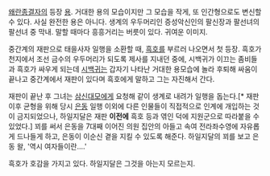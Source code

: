 [[왜란종결자]]의 등장 [[용]]. 거대한 용의 모습이지만 그 모습을 작게, 또 인간형으로도 변신할 수 있다.
사실 완전한 용은 아니다. 생계의 우두머리인 증성악신인의 팔신장과 팔선녀의 팔선녀 중 막내. 말할 때마다 흥흥거리는 버릇이 있다. 귀여운 이미지.

중간계의 재판으로 태을사자 일행을 소환할 때, [[흑호]]를 부르러 나오면서 첫 등장.
흑호가 천지에서 조선 금수의 우두머리가 되도록 제사를 지내던 중에, 시백귀가 이끄는 좀비들과 흑호가 싸우게 되는데 [[시백귀]]는 갑자기 나타난 거대한 용모습에 놀라 후퇴해 싸움이 끝나고 중간계에서 재판이 있다며 흑호에게 말하고 그는 자진해서 간다.

재판이 끝난 후 그녀는 [[삼신대모]]에게 요청해 같이 생계로 내려가 일행을 돕는다.[* 재판 이후 균형을 위해 당시 [[은동]] 일행 이외에 다른 인물들이 직접적으로 인계에 개입하는 것이 금지되었으나, 하일지달은 재판 '''이전에''' 흑호 등과 엮인 덕에 지원군으로 따라붙을 수 있었다.] 
꾀를 써서 은동을 7대째 이어진 의원 집안의 아들고 속여 전라좌수영에 자유롭게 드나들게 하고, 은동이 이순신 곁을 지킬 수 있도록 해준다.
하일지달의 꾀를 보고 은동 왈, '역시 여자들이란....'

흑호가 호감을 가지고 있다. 하일지달은 그것을 아는지 모르는지.
